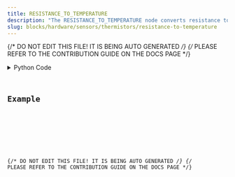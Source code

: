 ```yaml
---
title: RESISTANCE_TO_TEMPERATURE
description: "The RESISTANCE_TO_TEMPERATURE node converts resistance to temperature."
slug: blocks/hardware/sensors/thermistors/resistance-to-temperature
---
```


{/* DO NOT EDIT THIS FILE! IT IS BEING AUTO GENERATED */}
{/* PLEASE REFER TO THE CONTRIBUTION GUIDE ON THE DOCS PAGE */}


<PythonDocsDisplay docstring={docstring} />
<details>
<summary>Python Code</summary>



<Code code={pythonCode} lang="py" wrap theme="dracula" />

[Find this Flojoy Block on GitHub](https://github.com/flojoy-ai/blocks/blob/main/blocks/HARDWARE/SENSORS/THERMISTORS/RESISTANCE_TO_TEMPERATURE/RESISTANCE_TO_TEMPERATURE.py)

</details>

## Example


<GetHelpWidget />


<AppDisplay app={app} blockName="RESISTANCE_TO_TEMPERATURE" client:visible />


<Example />

{/* DO NOT EDIT THIS FILE! IT IS BEING AUTO GENERATED */}
{/* PLEASE REFER TO THE CONTRIBUTION GUIDE ON THE DOCS PAGE */}
